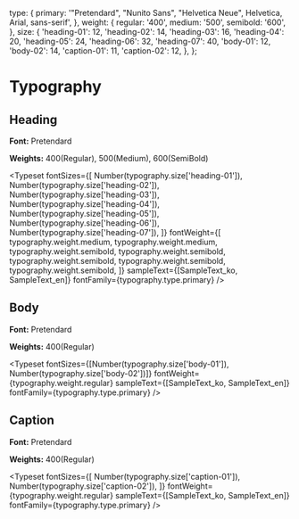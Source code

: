 
<Meta title="Foundation/Typography" />

  type: {
    primary:
      '"Pretendard", "Nunito Sans", "Helvetica Neue", Helvetica, Arial, sans-serif',
  },
  weight: {
    regular: '400',
    medium: '500',
    semibold: '600',
  },
  size: {
    'heading-01': 12,
    'heading-02': 14,
    'heading-03': 16,
    'heading-04': 20,
    'heading-05': 24,
    'heading-06': 32,
    'heading-07': 40,
    'body-01': 12,
    'body-02': 14,
    'caption-01': 11,
    'caption-02': 12,
  },
};


# Typography

## Heading

**Font:** Pretendard

**Weights:** 400(Regular), 500(Medium), 600(SemiBold)

<Typeset
  fontSizes={[
    Number(typography.size['heading-01']),
    Number(typography.size['heading-02']),
    Number(typography.size['heading-03']),
    Number(typography.size['heading-04']),
    Number(typography.size['heading-05']),
    Number(typography.size['heading-06']),
    Number(typography.size['heading-07']),
  ]}
  fontWeight={[
    typography.weight.medium,
    typography.weight.medium,
    typography.weight.semibold,
    typography.weight.semibold,
    typography.weight.semibold,
    typography.weight.semibold,
    typography.weight.semibold,
  ]}
  sampleText={[SampleText_ko, SampleText_en]}
  fontFamily={typography.type.primary}
/>

## Body

**Font:** Pretendard

**Weights:** 400(Regular)

<Typeset
  fontSizes={[Number(typography.size['body-01']), Number(typography.size['body-02'])]}
  fontWeight={typography.weight.regular}
  sampleText={[SampleText_ko, SampleText_en]}
  fontFamily={typography.type.primary}
/>

## Caption

**Font:** Pretendard

**Weights:** 400(Regular)

<Typeset
  fontSizes={[
    Number(typography.size['caption-01']),
    Number(typography.size['caption-02']),
  ]}
  fontWeight={typography.weight.regular}
  sampleText={[SampleText_ko, SampleText_en]}
  fontFamily={typography.type.primary}
/>
